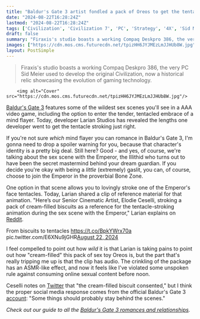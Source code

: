 ```yaml
---
title: "Baldur's Gate 3 artist fondled a pack of Oreos to get the tentacle-stroking mind flayer sex scene just right: 'Some things should probably stay behind the scenes'"
date: "2024-08-22T16:28:24Z"
lastmod: "2024-08-22T16:28:24Z"
tags: ['Civilization', 'Civilization 7', 'PC', 'Strategy', '4X', 'Sid Meier', 'Firaxis']
draft: false
summary: "Firaxis's studio boasts a working Compaq Deskpro 386, the very PC Sid Meier used to develop the original Civilization, now a historical relic showcasing the evolution of gaming technology."
images: ["https://cdn.mos.cms.futurecdn.net/tpizHH6JYJMEzLmJJHUb8W.jpg"]
layout: PostSimple
---
```

> Firaxis's studio boasts a working Compaq Deskpro 386, the very PC Sid Meier used to develop the original Civilization, now a historical relic showcasing the evolution of gaming technology.


        <img alt="Cover" src="https://cdn.mos.cms.futurecdn.net/tpizHH6JYJMEzLmJJHUb8W.jpg"/>
        
[Baldur's Gate 3](https://www.gamesradar.com/baldurs-gate-3-guide/) features some of the wildest sex scenes you'll see in a AAA video game, including the option to enter the tender, tentacled embrace of a mind flayer. Today, developer Larian Studios has revealed the lengths one developer went to get the tentacle stroking just right.

If you're not sure *which* mind flayer you can romance in Baldur's Gate 3, I'm gonna need to drop a spoiler warning for you, because that character's identity is a pretty big deal. Still here? Good - and yes, of course, we're talking about the sex scene with the Emperor, the Illithid who turns out to have been the secret mastermind behind your dream guardian. If you decide you're okay with being a *little* (extremely) gaslit, you can, of course, choose to join the Emperor in the proverbial Bone Zone.

One option in that scene allows you to lovingly stroke one of the Emperor's face tentacles. Today, Larian shared a clip of reference material for that animation. "Here’s our Senior Cinematic Artist, Elodie Ceselli, stroking a pack of cream-filled biscuits as a reference for the tentacle-stroking animation during the sex scene with the Emperor," Larian explains on [Reddit](https://www.reddit.com/r/BaldursGate3/comments/1eyinbf/actual_animation_reference_for_that_scene_with/ljddu13/). 

From biscuits to tentacles https://t.co/BpkYWrx70a pic.twitter.com/E6XNu9jGHR[August 22, 2024](https://twitter.com/HighLODLar/status/1826624394325885049)

I feel compelled to point out how *wild* it is that Larian is taking pains to point out how "cream-filled" this pack of sex toy Oreos is, but the part that's really tripping me up is that the clip has audio. The crinkling of the package has an ASMR-like effect, and now it feels like I've violated some unspoken rule against consuming online sexual content before noon.

Ceselli notes on [Twitter](https://x.com/HighLODLar/status/1826614608779694196) that "the cream-filled biscuit consented," but I think the proper social media response comes from the official Baldur's Gate 3 [account](https://x.com/baldursgate3/status/1826606100395033045): "Some things should probably stay behind the scenes."

*Check out our guide to all the *[<em>Baldur's Gate 3 romances and relationships</em>](https://www.gamesradar.com/baldurs-gate-3-romances-relationships/)*.* 
        